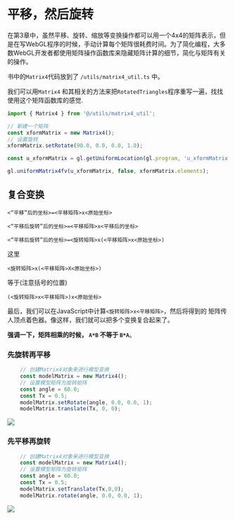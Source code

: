 # 平移，然后旋转

在第3章中，虽然平移、旋转、缩放等变换操作都可以用一个4x4的矩阵表示，但是在写WebGL程序的时候，手动计算每个矩阵很耗费时间。为了简化编程，大多数WebGL开发者都使用矩阵操作函数库来隐藏矩阵计算的细节，简化与矩阵有关的操作。

书中的`Matrix4`代码放到了 `/utils/matrix4_util.ts` 中。

我们可以用`Matrix4` 和其相关的方法来把`RotatedTriangles`程序重写一遍，找找使用这个矩阵函数库的感觉.

```ts
import { Matrix4 } from '@/utils/matrix4_util';

// 新建一个矩阵
const xformMatrix = new Matrix4();
// 设置旋转
xformMatrix.setRotate(90.0, 0.0, 0.0, 1.0);

const u_xformMatrix = gl.getUniformLocation(gl.program, 'u_xformMatrix');

gl.uniformMatrix4fv(u_xformMatrix, false, xformMatrix.elements);

```
## 复合变换

`<“平移”后的坐标>=<平移矩阵>x<原始坐标>`

`<“平移后旋转”后的坐标>=<平移矩阵>x<平移后的坐标>`

`<“平移后旋转”后的坐标>=<旋转矩阵>x(<平移矩阵>x<原始坐标>)`

这里

`<旋转矩阵>x(<平移矩阵>X<原始坐标>)`

等于(注意括号的位置)

`(<旋转矩阵>x<平移矩阵>)x<原始坐标>`

最后，我们可以在JavaScript中计算`<旋转矩阵>x<平移矩阵>`，然后将得到的
矩阵传人顶点着色器。像这样，我们就可以把多个变换复合起来了。

**强调一下，矩阵相乘的时候， `A*B` 不等于 `B*A`**。

### 先旋转再平移
```ts
    // 创建Matrix4对象来进行模型变换
    const modelMatrix = new Matrix4();
    // 设置模型矩阵为旋转矩阵
    const angle = 60.0;
    const Tx = 0.5;
    modelMatrix.setRotate(angle, 0.0, 0.0, 1);
    modelMatrix.translate(Tx, 0, 0);
```
![](https://cdn.jsdelivr.net/gh/crexk/pic-archive@main/picgo/20220301144745.png)

### 先平移再旋转
```ts
    // 创建Matrix4对象来进行模型变换
    const modelMatrix = new Matrix4();
    // 设置模型矩阵为旋转矩阵
    const angle = 60.0;
    const Tx = 0.5;
    modelMatrix.setTranslate(Tx,0,0);
    modelMatrix.rotate(angle, 0.0, 0.0, 1);
```
![](https://cdn.jsdelivr.net/gh/crexk/pic-archive@main/picgo/20220301144702.png)
